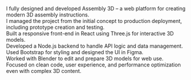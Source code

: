 I fully designed and developed Assembly 3D – a web platform for creating modern 3D assembly instructions.
\
I managed the project from the initial concept to production deployment, including prototype creation and testing.
\
Built a responsive front-end in React using Three.js for interactive 3D models.
\
Developed a Node.js backend to handle API logic and data management.
\
Used Bootstrap for styling and designed the UI in Figma.
\
Worked with Blender to edit and prepare 3D models for web use.
\
Focused on clean code, user experience, and performance optimization even with complex 3D content.